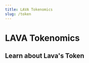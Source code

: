 ```yaml
---
title: LAVA Tokenomics
slug: /token
---
```




# LAVA Tokenomics

## Learn about Lava's Token

[<RoadmapItem icon="🏭" title="Supply" description="token supply details, economic actors, deflationary mechanism, stake-based rewards and burns"/>](/supply)

[<RoadmapItem icon="📊" title="Distribution" description="initial token distribution, fixed token supply, allocation categories, unlock schedule, disclaimer regarding investment advice."/>](/distribution)
